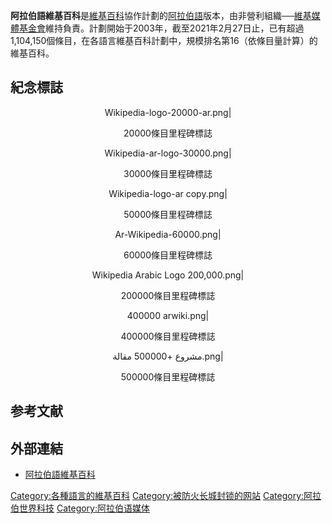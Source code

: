 {{Infobox website
| name         = {{Wiki favicon}} 阿拉伯語維基百科
| logo         = [[File:Wikipedia-logo-v2-ar.svg|140px]]
| screenshot   = [[File:Arabic_Wikipedia_20160105.png|250px]]
| caption      = 
| collapsible  = yes
| url          = {{URL|https://ar.wikipedia.org/}}
| commercial   = 否
| location     = 美國[[邁阿密|邁阿密]]
| launch_date  = {{Start date and age|df=yes|2003|07|09}}<ref name=Asfar>{{cite journal|last1=Ahmad|first1=Abdullah|title=Arabic Wikipedia: Why it lags behind|journal=Asfar e-Journal|date=September 2013|url=http://www.asfar.org.uk/arabic-wikipedia-why-it-lags-behind/|accessdate=23 December 2014|location=London, UK|issn=2055-7957|archive-date=2018-12-25|archive-url=https://web.archive.org/web/20181225215948/http://www.asfar.org.uk/arabic-wikipedia-why-it-lags-behind/|dead-url=no}}</ref>
| type         = [[在线百科全书|在线百科全书]]
| language     = [[阿拉伯語|阿拉伯語]]
| registration = 可選
| owner        = [[維基媒體基金會|維基媒體基金會]]
| author       = 
}}
'''阿拉伯語維基百科'''是[[維基百科|維基百科]]協作計劃的[[阿拉伯語|阿拉伯語]]版本，由非營利組織──[[維基媒體基金會|維基媒體基金會]]維持負責。計劃開始于2003年，截至2021年2月27日止，已有超過1,104,150個條目，在各語言維基百科計劃中，規模排名第16（依條目量計算）的維基百科。

== 紀念標誌 ==
<center>
<gallery align="center" style="text-align:left; font-size: 85%" perrow="4">
Wikipedia-logo-20000-ar.png|<center>20000條目里程碑標誌</center>
Wikipedia-ar-logo-30000.png|<center>30000條目里程碑標誌</center>
Wikipedia-logo-ar copy.png|<center>50000條目里程碑標誌</center>
Ar-Wikipedia-60000.png|<center>60000條目里程碑標誌</center>
Wikipedia Arabic Logo 200,000.png|<center>200000條目里程碑標誌</center>
400000 arwiki.png|<center>400000條目里程碑標誌</center>
مشروع +500000 مقالة.png|<center>500000條目里程碑標誌</center>
</gallery>
</center>

==参考文献==
{{reflist}}

== 外部連結 ==
* [https://ar.wikipedia.org/wiki/%D8%A7%D9%84%D8%B5%D9%81%D8%AD%D8%A9_%D8%A7%D9%84%D8%B1%D8%A6%D9%8A%D8%B3%D9%8A%D8%A9 阿拉伯語維基百科] {{Wayback|url=https://ar.wikipedia.org/wiki/%D8%A7%D9%84%D8%B5%D9%81%D8%AD%D8%A9_%D8%A7%D9%84%D8%B1%D8%A6%D9%8A%D8%B3%D9%8A%D8%A9 |date=20210622053219 }}

{{Wikipedia Editions}}
{{Wikipedia-stub}}

[[Category:各種語言的維基百科|Category:各種語言的維基百科]]
[[Category:被防火长城封锁的网站|Category:被防火长城封锁的网站]]
[[Category:阿拉伯世界科技|Category:阿拉伯世界科技]]
[[Category:阿拉伯语媒体|Category:阿拉伯语媒体]]